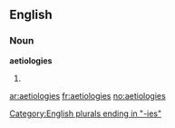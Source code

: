 ==English==

===Noun===
'''aetiologies'''

# {{plural of|[[aetiology]]}}

[[Category:English plurals ending in "-ies"]]

[[ar:aetiologies]]
[[fr:aetiologies]]
[[no:aetiologies]]
